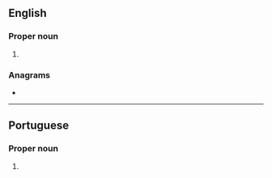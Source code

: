 ==English==

===Proper noun===
{{en-proper noun}}

# {{place:Brazil/state capital|en|state=Piauí}}

===Anagrams===
* {{anagrams|en|Teresian|arenites|arsenite|resinate|sin eater|sin-eater|stearine|trainees}}

----

==Portuguese==

===Proper noun===
{{pt-proper noun}}

# {{place:Brazil/state capital|pt|state=Piauí}}